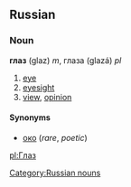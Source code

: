 ==Russian==
===Noun===
'''глаз''' (glaz) ''m'', глаза (glazá) ''pl''

# [[eye]]
# [[eyesight]]
# [[view]], [[opinion]]

====Synonyms====
*[[око]] (''rare'', ''poetic'')

[[pl:Глаз]]
[[Category:Russian nouns]]